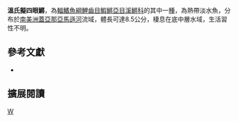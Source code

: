 {{Speciesbox 
| taxon = Anablepsoides waimacui
| status = NE
| status_system = IUCN3.1
| authority =  [[Eigenmann|Eigenmann]], 1909
| synonyms = *''Rivulus waimacui, Eigenmann, 1909''
}}
'''溫氏擬四眼鱂'''，為[[輻鰭魚綱|輻鰭魚綱]][[鯉齒目|鯉齒目]][[鰕鱂亞目|鰕鱂亞目]][[溪鱂科|溪鱂科]]的其中一[[種|種]]，為熱帶淡水魚，分布於[[南美洲|南美洲]][[蓋亞那|蓋亞那]][[亞馬遜河|亞馬遜河]]流域，體長可達8.5公分，棲息在底中層水域，生活習性不明。

== 參考文獻 ==
*{{FishBase_species|genus=Anablepsoides|species=waimacui|year=2014|month=8}}

== 擴展閱讀 ==
{{refbegin}}
{{wikispecies-inline|Anablepsoides waimacui|溫氏擬四眼鱂}}
{{refend}}
{{Taxonbar|from=Q13367509}}

[[Category:擬四眼鱂屬|W]]


{{魚類小作品}}
